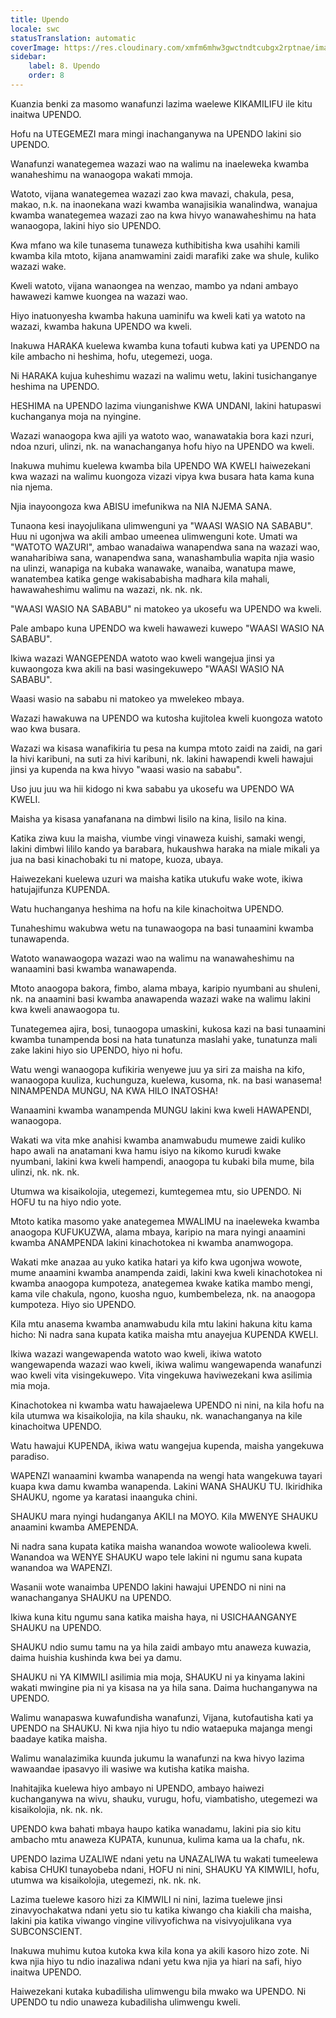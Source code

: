 ```yaml
---
title: Upendo
locale: swc
statusTranslation: automatic
coverImage: https://res.cloudinary.com/xmfm6mhw3gwctndtcubgx2rptnae/image/upload/v1740337243/small_cover_educacion_fundamental_a051170f1c.webp
sidebar:
    label: 8. Upendo
    order: 8
---
```

Kuanzia benki za masomo wanafunzi lazima waelewe KIKAMILIFU ile kitu inaitwa UPENDO.

Hofu na UTEGEMEZI mara mingi inachanganywa na UPENDO lakini sio UPENDO.

Wanafunzi wanategemea wazazi wao na walimu na inaeleweka kwamba wanaheshimu na wanaogopa wakati mmoja.

Watoto, vijana wanategemea wazazi zao kwa mavazi, chakula, pesa, makao, n.k. na inaonekana wazi kwamba wanajisikia wanalindwa, wanajua kwamba wanategemea wazazi zao na kwa hivyo wanawaheshimu na hata wanaogopa, lakini hiyo sio UPENDO.

Kwa mfano wa kile tunasema tunaweza kuthibitisha kwa usahihi kamili kwamba kila mtoto, kijana anamwamini zaidi marafiki zake wa shule, kuliko wazazi wake.

Kweli watoto, vijana wanaongea na wenzao, mambo ya ndani ambayo hawawezi kamwe kuongea na wazazi wao.

Hiyo inatuonyesha kwamba hakuna uaminifu wa kweli kati ya watoto na wazazi, kwamba hakuna UPENDO wa kweli.

Inakuwa HARAKA kuelewa kwamba kuna tofauti kubwa kati ya UPENDO na kile ambacho ni heshima, hofu, utegemezi, uoga.

Ni HARAKA kujua kuheshimu wazazi na walimu wetu, lakini tusichanganye heshima na UPENDO.

HESHIMA na UPENDO lazima viunganishwe KWA UNDANI, lakini hatupaswi kuchanganya moja na nyingine.

Wazazi wanaogopa kwa ajili ya watoto wao, wanawatakia bora kazi nzuri, ndoa nzuri, ulinzi, nk. na wanachanganya hofu hiyo na UPENDO wa kweli.

Inakuwa muhimu kuelewa kwamba bila UPENDO WA KWELI haiwezekani kwa wazazi na walimu kuongoza vizazi vipya kwa busara hata kama kuna nia njema.

Njia inayoongoza kwa ABISU imefunikwa na NIA NJEMA SANA.

Tunaona kesi inayojulikana ulimwenguni ya "WAASI WASIO NA SABABU". Huu ni ugonjwa wa akili ambao umeenea ulimwenguni kote. Umati wa "WATOTO WAZURI", ambao wanadaiwa wanapendwa sana na wazazi wao, wanaharibiwa sana, wanapendwa sana, wanashambulia wapita njia wasio na ulinzi, wanapiga na kubaka wanawake, wanaiba, wanatupa mawe, wanatembea katika genge wakisababisha madhara kila mahali, hawawaheshimu walimu na wazazi, nk. nk. nk.

"WAASI WASIO NA SABABU" ni matokeo ya ukosefu wa UPENDO wa kweli.

Pale ambapo kuna UPENDO wa kweli hawawezi kuwepo "WAASI WASIO NA SABABU".

Ikiwa wazazi WANGEPENDA watoto wao kweli wangejua jinsi ya kuwaongoza kwa akili na basi wasingekuwepo "WAASI WASIO NA SABABU".

Waasi wasio na sababu ni matokeo ya mwelekeo mbaya.

Wazazi hawakuwa na UPENDO wa kutosha kujitolea kweli kuongoza watoto wao kwa busara.

Wazazi wa kisasa wanafikiria tu pesa na kumpa mtoto zaidi na zaidi, na gari la hivi karibuni, na suti za hivi karibuni, nk. lakini hawapendi kweli hawajui jinsi ya kupenda na kwa hivyo "waasi wasio na sababu".

Uso juu juu wa hii kidogo ni kwa sababu ya ukosefu wa UPENDO WA KWELI.

Maisha ya kisasa yanafanana na dimbwi lisilo na kina, lisilo na kina.

Katika ziwa kuu la maisha, viumbe vingi vinaweza kuishi, samaki wengi, lakini dimbwi lililo kando ya barabara, hukaushwa haraka na miale mikali ya jua na basi kinachobaki tu ni matope, kuoza, ubaya.

Haiwezekani kuelewa uzuri wa maisha katika utukufu wake wote, ikiwa hatujajifunza KUPENDA.

Watu huchanganya heshima na hofu na kile kinachoitwa UPENDO.

Tunaheshimu wakubwa wetu na tunawaogopa na basi tunaamini kwamba tunawapenda.

Watoto wanawaogopa wazazi wao na walimu na wanawaheshimu na wanaamini basi kwamba wanawapenda.

Mtoto anaogopa bakora, fimbo, alama mbaya, karipio nyumbani au shuleni, nk. na anaamini basi kwamba anawapenda wazazi wake na walimu lakini kwa kweli anawaogopa tu.

Tunategemea ajira, bosi, tunaogopa umaskini, kukosa kazi na basi tunaamini kwamba tunampenda bosi na hata tunatunza maslahi yake, tunatunza mali zake lakini hiyo sio UPENDO, hiyo ni hofu.

Watu wengi wanaogopa kufikiria wenyewe juu ya siri za maisha na kifo, wanaogopa kuuliza, kuchunguza, kuelewa, kusoma, nk. na basi wanasema! NINAMPENDA MUNGU, NA KWA HILO INATOSHA!

Wanaamini kwamba wanampenda MUNGU lakini kwa kweli HAWAPENDI, wanaogopa.

Wakati wa vita mke anahisi kwamba anamwabudu mumewe zaidi kuliko hapo awali na anatamani kwa hamu isiyo na kikomo kurudi kwake nyumbani, lakini kwa kweli hampendi, anaogopa tu kubaki bila mume, bila ulinzi, nk. nk. nk.

Utumwa wa kisaikolojia, utegemezi, kumtegemea mtu, sio UPENDO. Ni HOFU tu na hiyo ndio yote.

Mtoto katika masomo yake anategemea MWALIMU na inaeleweka kwamba anaogopa KUFUKUZWA, alama mbaya, karipio na mara nyingi anaamini kwamba ANAMPENDA lakini kinachotokea ni kwamba anamwogopa.

Wakati mke anazaa au yuko katika hatari ya kifo kwa ugonjwa wowote, mume anaamini kwamba anampenda zaidi, lakini kwa kweli kinachotokea ni kwamba anaogopa kumpoteza, anategemea kwake katika mambo mengi, kama vile chakula, ngono, kuosha nguo, kumbembeleza, nk. na anaogopa kumpoteza. Hiyo sio UPENDO.

Kila mtu anasema kwamba anamwabudu kila mtu lakini hakuna kitu kama hicho: Ni nadra sana kupata katika maisha mtu anayejua KUPENDA KWELI.

Ikiwa wazazi wangewapenda watoto wao kweli, ikiwa watoto wangewapenda wazazi wao kweli, ikiwa walimu wangewapenda wanafunzi wao kweli vita visingekuwepo. Vita vingekuwa haviwezekani kwa asilimia mia moja.

Kinachotokea ni kwamba watu hawajaelewa UPENDO ni nini, na kila hofu na kila utumwa wa kisaikolojia, na kila shauku, nk. wanachanganya na kile kinachoitwa UPENDO.

Watu hawajui KUPENDA, ikiwa watu wangejua kupenda, maisha yangekuwa paradiso.

WAPENZI wanaamini kwamba wanapenda na wengi hata wangekuwa tayari kuapa kwa damu kwamba wanapenda. Lakini WANA SHAUKU TU. Ikiridhika SHAUKU, ngome ya karatasi inaanguka chini.

SHAUKU mara nyingi hudanganya AKILI na MOYO. Kila MWENYE SHAUKU anaamini kwamba AMEPENDA.

Ni nadra sana kupata katika maisha wanandoa wowote walioolewa kweli. Wanandoa wa WENYE SHAUKU wapo tele lakini ni ngumu sana kupata wanandoa wa WAPENZI.

Wasanii wote wanaimba UPENDO lakini hawajui UPENDO ni nini na wanachanganya SHAUKU na UPENDO.

Ikiwa kuna kitu ngumu sana katika maisha haya, ni USICHAANGANYE SHAUKU na UPENDO.

SHAUKU ndio sumu tamu na ya hila zaidi ambayo mtu anaweza kuwazia, daima huishia kushinda kwa bei ya damu.

SHAUKU ni YA KIMWILI asilimia mia moja, SHAUKU ni ya kinyama lakini wakati mwingine pia ni ya kisasa na ya hila sana. Daima huchanganywa na UPENDO.

Walimu wanapaswa kuwafundisha wanafunzi, Vijana, kutofautisha kati ya UPENDO na SHAUKU. Ni kwa njia hiyo tu ndio wataepuka majanga mengi baadaye katika maisha.

Walimu wanalazimika kuunda jukumu la wanafunzi na kwa hivyo lazima wawaandae ipasavyo ili wasiwe wa kutisha katika maisha.

Inahitajika kuelewa hiyo ambayo ni UPENDO, ambayo haiwezi kuchanganywa na wivu, shauku, vurugu, hofu, viambatisho, utegemezi wa kisaikolojia, nk. nk. nk.

UPENDO kwa bahati mbaya haupo katika wanadamu, lakini pia sio kitu ambacho mtu anaweza KUPATA, kununua, kulima kama ua la chafu, nk.

UPENDO lazima UZALIWE ndani yetu na UNAZALIWA tu wakati tumeelewa kabisa CHUKI tunayobeba ndani, HOFU ni nini, SHAUKU YA KIMWILI, hofu, utumwa wa kisaikolojia, utegemezi, nk. nk. nk.

Lazima tuelewe kasoro hizi za KIMWILI ni nini, lazima tuelewe jinsi zinavyochakatwa ndani yetu sio tu katika kiwango cha kiakili cha maisha, lakini pia katika viwango vingine vilivyofichwa na visivyojulikana vya SUBCONSCIENT.

Inakuwa muhimu kutoa kutoka kwa kila kona ya akili kasoro hizo zote. Ni kwa njia hiyo tu ndio inazaliwa ndani yetu kwa njia ya hiari na safi, hiyo inaitwa UPENDO.

Haiwezekani kutaka kubadilisha ulimwengu bila mwako wa UPENDO. Ni UPENDO tu ndio unaweza kubadilisha ulimwengu kweli.

